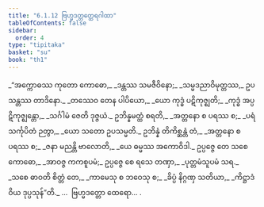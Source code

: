 ```yaml
---
title: "6.1.12 ဗြဟ္မဒတ္တတ္ထေရဂါထာ"
tableOfContents: false
sidebar:
  order: 4
type: "tipitaka"
basket: "su"
book: "th1"
---
```



<DynamicBreadcrumb />

<Division number="441" book="th1">

<Paragraph number="720" type="verses" book="th1">
_“အက္ကောဓဿ ကုတော ကောဓော,_  
_ဒန္တဿ သမဇီဝိနော;_  
_သမ္မဒညာဝိမုတ္တဿ,_  
ဥပသန္တဿ တာဒိနော._  

</Paragraph>

</Division>
<Division number="442" book="th1">

<Paragraph number="721" type="verses" book="th1">
_တဿေဝ တေန ပါပိယော,_  
_ယော ကုဒ္ဓံ ပဋိကုဇ္ဈတိ;_  
_ကုဒ္ဓံ အပ္ပဋိကုဇ္ဈန္တော,_  
_သင်္ဂါမံ ဇေတိ ဒုဇ္ဇယံ._  

</Paragraph>

</Division>
<Division number="443" book="th1">

<Paragraph number="722" type="verses" book="th1">
ဥဘိန္နမတ္ထံ စရတိ,_  
_အတ္တနော စ ပရဿ စ;_  
_ပရံ သင်္ကုပိတံ ဉတွာ,_  
_ယော သတော ဥပသမ္မတိ._  

</Paragraph>

</Division>
<Division number="444" book="th1">

<Paragraph number="723" type="verses" book="th1">
ဥဘိန္နံ တိကိစ္ဆန္တံ တံ,_  
_အတ္တနော စ ပရဿ စ;_  
_ဇနာ မညန္တိ ဗာလောတိ,_  
_ယေ ဓမ္မဿ အကောဝိဒါ._  

</Paragraph>

</Division>
<Division number="445" book="th1">

<Paragraph number="724" book="th1">
ဥပ္ပဇ္ဇေ တေ သစေ ကောဓော,_  
_အာဝဇ္ဇ ကကစူပမံ;_  
ဥပ္ပဇ္ဇေ စေ ရသေ တဏှာ,_  
_ပုတ္တမံသူပမံ သရ._  

</Paragraph>

</Division>
<Division number="446" book="th1">

<Paragraph number="725" type="verses" book="th1">
_သစေ ဓာဝတိ စိတ္တံ တေ,_  
_ကာမေသု စ ဘဝေသု စ;_  
_ခိပ္ပံ နိဂ္ဂဏှ သတိယာ,_  
_ကိဋ္ဌာဒံ ဝိယ ဒုပ္ပသုန်”တိ._  


</Paragraph>
</Division>

<Paragraph number="726" type="center" book="th1">
…  ဗြဟ္မဒတ္တော ထေရော… .
</Paragraph>